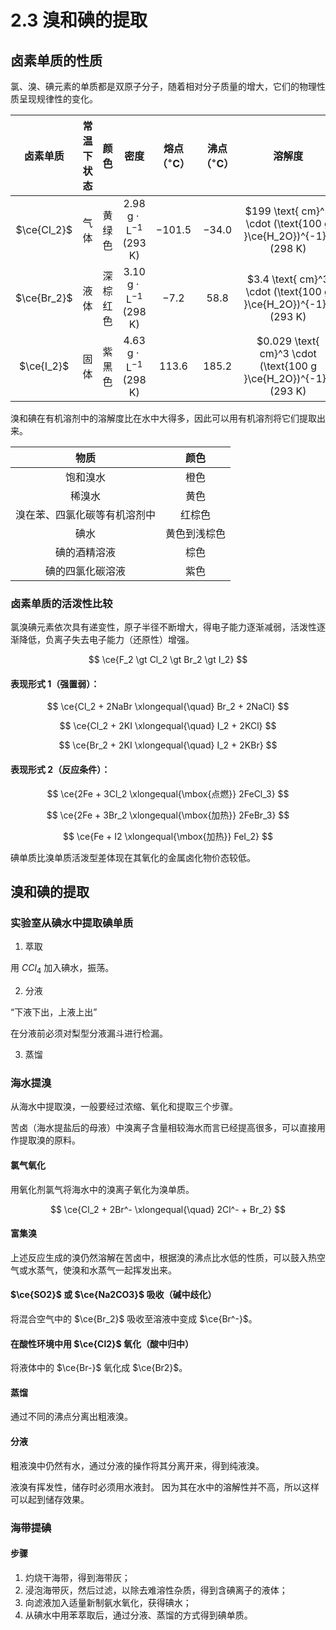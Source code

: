 
# 2.3 溴和碘的提取

## 卤素单质的性质

氯、溴、碘元素的单质都是双原子分子，随着相对分子质量的增大，它们的物理性质呈现规律性的变化。

|卤素单质|常温下状态|颜色|密度|熔点（$^{\circ}\text{C}$）|沸点（$^{\circ}\text{C}$）|溶解度|毒性|
|:----:|:----:|:----:|:----:|:----:|:----:|:----:|:----:|
|$\ce{Cl_2}$|气体|黄绿色|$2.98 \text{ g} \cdot \text{L}^{-1}$ $(\text{293 K})$|$-101.5$|$-34.0$|$199 \text{ cm}^3 \cdot (\text{100 g }\ce{H_2O})^{-1}$ $(\text{298 K})$|有毒|
|$\ce{Br_2}$|液体|深棕红色|$3.10 \text{ g} \cdot \text{L}^{-1}$ $(\text{298 K})$|$-7.2$|$58.8$|$3.4 \text{ cm}^3 \cdot (\text{100 g }\ce{H_2O})^{-1}$ $(\text{293 K})$|有毒|
|$\ce{I_2}$|固体|紫黑色|$4.63 \text{ g} \cdot \text{L}^{-1}$ $(\text{298 K})$|$113.6$|$185.2$|$0.029 \text{ cm}^3 \cdot (\text{100 g }\ce{H_2O})^{-1}$ $(\text{293 K})$|有毒|

溴和碘在有机溶剂中的溶解度比在水中大得多，因此可以用有机溶剂将它们提取出来。

|物质|颜色|
|:----:|:----:|
|饱和溴水|橙色|
|稀溴水|黄色|
|溴在苯、四氯化碳等有机溶剂中|红棕色|
|碘水|黄色到浅棕色|
|碘的酒精溶液|棕色|
|碘的四氯化碳溶液|紫色|

### 卤素单质的活泼性比较

氯溴碘元素依次具有递变性，原子半径不断增大，得电子能力逐渐减弱，活泼性逐渐降低，负离子失去电子能力（还原性）增强。

$$
\ce{F_2 \gt Cl_2 \gt Br_2 \gt I_2}
$$

#### 表现形式 1（强置弱）：

$$
\ce{Cl_2 + 2NaBr \xlongequal{\quad} Br_2 + 2NaCl}
$$

$$
\ce{Cl_2 + 2KI \xlongequal{\quad} I_2 + 2KCl}
$$

$$
\ce{Br_2 + 2KI \xlongequal{\quad} I_2 + 2KBr}
$$

#### 表现形式 2（反应条件）：

$$
\ce{2Fe + 3Cl_2 \xlongequal{\mbox{点燃}} 2FeCl_3}
$$

$$
\ce{2Fe + 3Br_2 \xlongequal{\mbox{加热}} 2FeBr_3}
$$

$$
\ce{Fe + I2 \xlongequal{\mbox{加热}} FeI_2}
$$

<Callout>
    碘单质比溴单质活泼型差体现在其氧化的金属卤化物价态较低。
</Callout>

## 溴和碘的提取

### 实验室从碘水中提取碘单质

1. 萃取

用 $CCl_4$ 加入碘水，振荡。

2. 分液

“下液下出，上液上出”

<Callout type="warning">
    在分液前必须对梨型分液漏斗进行检漏。
</Callout>

3. 蒸馏

### 海水提溴

从海水中提取溴，一般要经过浓缩、氧化和提取三个步骤。

苦卤（海水提盐后的母液）中溴离子含量相较海水而言已经提高很多，可以直接用作提取溴的原料。

#### 氯气氧化

用氧化剂氯气将海水中的溴离子氧化为溴单质。

$$
\ce{Cl_2 + 2Br^- \xlongequal{\quad} 2Cl^- + Br_2}
$$

#### 富集溴

上述反应生成的溴仍然溶解在苦卤中，根据溴的沸点比水低的性质，可以鼓入热空气或水蒸气，使溴和水蒸气一起挥发出来。

#### $\ce{SO2}$ 或 $\ce{Na2CO3}$ 吸收（碱中歧化）

将混合空气中的 $\ce{Br_2}$ 吸收至溶液中变成 $\ce{Br^-}$。

#### 在酸性环境中用 $\ce{Cl2}$ 氧化（酸中归中）

将液体中的 $\ce{Br-}$ 氧化成 $\ce{Br2}$。

#### 蒸馏

通过不同的沸点分离出粗液溴。

#### 分液

粗液溴中仍然有水，通过分液的操作将其分离开来，得到纯液溴。

<Callout type="warning">
    液溴有挥发性，储存时必须用水液封。
    因为其在水中的溶解性并不高，所以这样可以起到储存效果。
</Callout>

### 海带提碘

#### 步骤

1. 灼烧干海带，得到海带灰；
2. 浸泡海带灰，然后过滤，以除去难溶性杂质，得到含碘离子的液体；
3. 向滤液加入适量新制氨水氧化，获得碘水；
4. 从碘水中用苯萃取后，通过分液、蒸馏的方式得到碘单质。

